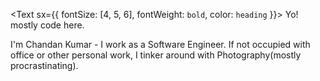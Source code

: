 <Text sx={{ fontSize: [4, 5, 6], fontWeight: `bold`, color: `heading` }}>
  Yo! mostly code here.
</Text>

I'm Chandan Kumar - I work as a Software Engineer. If not occupied with office or other personal work,
I tinker around with Photography(mostly procrastinating).
